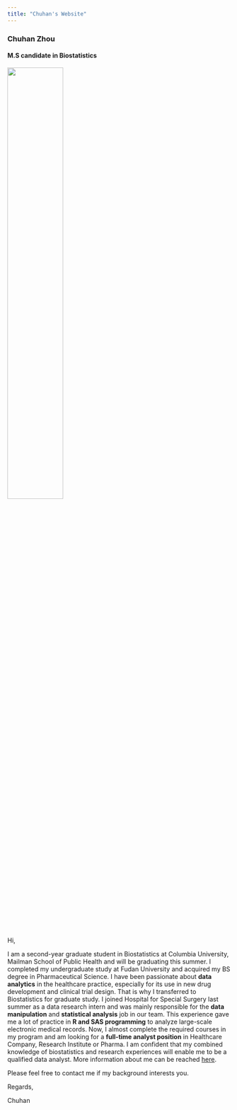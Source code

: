 ```yaml
---
title: "Chuhan's Website"
---
```


### Chuhan Zhou
#### M.S candidate in Biostatistics

<img src="IMG_2487.JPG" style="width:50%">  
     
     
Hi,   
  
I am a second-year graduate student in Biostatistics at Columbia University, Mailman School of Public Health and will be graduating this summer. I completed my undergraduate study at Fudan University and acquired my BS degree in Pharmaceutical Science. I have been passionate about **data analytics** in the healthcare practice, especially for its use in new drug development and clinical trial design. That is why I transferred to Biostatistics for graduate study. I joined Hospital for Special Surgery last summer as a data research intern and was mainly responsible for the **data manipulation** and **statistical analysis** job in our team. This experience gave me a lot of practice in **R and SAS programming** to analyze large-scale electronic medical records. Now, I almost complete the required courses in my program and am looking for a **full-time analyst position** in Healthcare Company, Research Institute or Pharma. I am confident that my combined knowledge of biostatistics and research experiences will enable me to be a qualified data analyst. More information about me can be reached [here](about.html).

Please feel free to contact me if my background interests you.

Regards,

  
Chuhan


